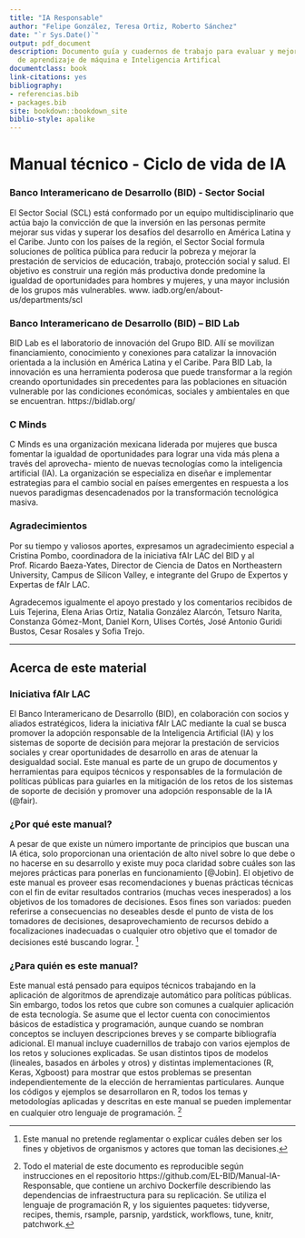 ```yaml
--- 
title: "IA Responsable"
author: "Felipe González, Teresa Ortiz, Roberto Sánchez"
date: "`r Sys.Date()`"
output: pdf_document
description: Documento guía y cuadernos de trabajo para evaluar y mejorar el uso responsable
  de aprendizaje de máquina e Inteligencia Artifical
documentclass: book
link-citations: yes
bibliography:
- referencias.bib
- packages.bib
site: bookdown::bookdown_site
biblio-style: apalike
---
```


# Manual técnico - Ciclo de vida de IA


### Banco Interamericano de Desarrollo (BID) - Sector Social {-}
El Sector Social (SCL) está conformado por un equipo multidisciplinario que actúa bajo la convicción de que la inversión en las personas permite mejorar sus vidas y superar los desafíos del desarrollo en América Latina y el Caribe. Junto con los países de la región, el Sector Social formula soluciones de política pública para reducir la pobreza y mejorar la prestación de servicios de educación, trabajo, protección social y salud. El objetivo es construir una región más productiva donde predomine la igualdad de oportunidades para hombres y mujeres, y una mayor inclusión de los grupos más vulnerables. www. iadb.org/en/about-us/departments/scl 

### Banco Interamericano de Desarrollo (BID) – BID Lab {-}
BID Lab es el laboratorio de innovación del Grupo BID. Allí se movilizan financiamiento, conocimiento y conexiones para catalizar la innovación orientada a la inclusión en América Latina y el Caribe. Para BID Lab, la innovación es una herramienta poderosa que puede transformar a la región creando oportunidades sin precedentes para las poblaciones en situación vulnerable por las condiciones económicas, sociales y ambientales en que se encuentran. https://bidlab.org/ 

### C Minds {-}
C Minds es una organización mexicana liderada por mujeres que busca fomentar la igualdad de oportunidades para lograr una vida más plena a través del aprovecha- miento de nuevas tecnologías como la inteligencia artificial (IA).  La organización se especializa en diseñar e implementar estrategias para el cambio social en países emergentes en respuesta a los nuevos paradigmas desencadenados por la transformación tecnológica masiva.  

### Agradecimientos {-}
Por su tiempo y valiosos aportes, expresamos un agradecimiento especial a Cristina Pombo, coordinadora de la iniciativa fAIr LAC del BID y al Prof. Ricardo Baeza-Yates, Director de Ciencia de Datos en Northeastern University, Campus de Silicon Valley, e integrante del Grupo de Expertos y Expertas de fAIr LAC.

Agradecemos igualmente el apoyo prestado y los comentarios recibidos de Luis Tejerina, Elena Arias Ortiz, Natalia González Alarcón, Tetsuro Narita, Constanza Gómez-Mont, Daniel Korn, Ulises Cortés, José Antonio Guridi Bustos, Cesar Rosales y Sofia Trejo.

***

## Acerca de este material {-}

### Iniciativa fAIr LAC {-}

El Banco Interamericano de Desarrollo (BID), en colaboración con socios y aliados estratégicos, lidera la iniciativa fAIr LAC mediante la cual se busca promover la adopción responsable de la Inteligencia Artificial (IA) y los sistemas de soporte de decisión para mejorar la prestación de servicios sociales y crear oportunidades de desarrollo en aras de atenuar la desigualdad social. Este manual es parte de un grupo de documentos y herramientas para equipos técnicos y responsables de la formulación de políticas públicas para guiarles en la mitigación de los retos de los sistemas de soporte de decisión y promover una adopción responsable de la IA (@fair). 


### ¿Por qué este manual? {-}

A pesar de que existe un número importante de principios que buscan una IA ética, solo proporcionan una orientación de alto nivel sobre lo que debe o no hacerse en su desarrollo y existe muy poca claridad sobre cuáles son las mejores prácticas para ponerlas en funcionamiento [@Jobin]. El objetivo de este manual es proveer esas recomendaciones y buenas prácticas técnicas con el fin de evitar resultados contrarios (muchas veces inesperados) a los objetivos de los tomadores de decisiones.  Esos fines son variados: pueden referirse a consecuencias no deseables desde el punto de vista de los tomadores de decisiones, desaprovechamiento de recursos debido a focalizaciones inadecuadas o cualquier otro objetivo que el tomador de decisiones esté buscando lograr. ^[ Este manual no pretende reglamentar o explicar cuáles deben ser los fines y objetivos de organismos y actores que toman las decisiones.]


### ¿Para quién es este manual? {-}

Este manual está pensado para equipos técnicos trabajando en la aplicación de algoritmos de aprendizaje automático para políticas públicas. Sin embargo, todos los retos que cubre son comunes a cualquier aplicación de esta tecnología.  Se asume que el lector cuenta con conocimientos básicos de estadística y programación, aunque cuando se nombran conceptos se incluyen descripciones breves y se comparte bibliografía adicional. El manual incluye cuadernillos de trabajo con varios ejemplos de los retos y soluciones explicadas. Se usan distintos tipos de modelos (lineales, basados en árboles y otros) y distintas implementaciones (R, Keras, Xgboost) para mostrar que estos problemas se presentan independientemente de la elección de herramientas particulares. Aunque los códigos y ejemplos se desarrollaron en R, todos los temas y metodologías aplicadas y descritas en este manual se pueden implementar en cualquier otro lenguaje de programación. ^[Todo el material de este documento es reproducible según instrucciones en el repositorio https://github.com/EL-BID/Manual-IA-Responsable, que contiene un archivo Dockerfile describiendo las dependencias de infraestructura para su replicación. Se utiliza el lenguaje de programación R, y los siguientes paquetes: tidyverse, recipes, themis, rsample, parsnip, yardstick, workflows, tune, knitr, patchwork.]
